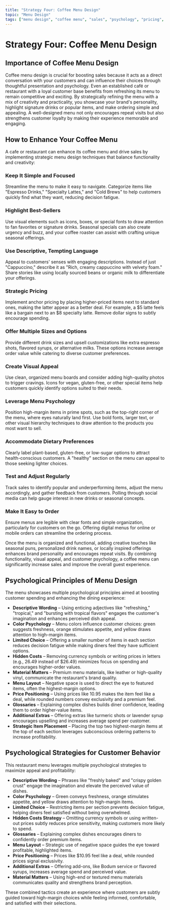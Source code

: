 ```yaml
---
title: "Strategy Four: Coffee Menu Design"
topic: "Menu Design"
tags: ["menu design", "coffee menu", "sales", "psychology", "pricing", "visual appeal", "customer experience"]
---
```


# Strategy Four: Coffee Menu Design

## Importance of Coffee Menu Design

Coffee menu design is crucial for boosting sales because it acts as a direct conversation with your customers and can influence their choices through thoughtful presentation and psychology. Even an established café or restaurant with a loyal customer base benefits from refreshing its menu to remain competitive and exciting. By strategically refining the menu with a mix of creativity and practicality, you showcase your brand's personality, highlight signature drinks or popular items, and make ordering simple and appealing. A well-designed menu not only encourages repeat visits but also strengthens customer loyalty by making their experience memorable and engaging.

## How to Enhance Your Coffee Menu

A cafe or restaurant can enhance its coffee menu and drive sales by implementing strategic menu design techniques that balance functionality and creativity:

### Keep It Simple and Focused
Streamline the menu to make it easy to navigate. Categorize items like "Espresso Drinks," "Specialty Lattes," and "Cold Brews" to help customers quickly find what they want, reducing decision fatigue.

### Highlight Best-Sellers
Use visual elements such as icons, boxes, or special fonts to draw attention to fan favorites or signature drinks. Seasonal specials can also create urgency and buzz, and your coffee roaster can assist with crafting unique seasonal offerings.

### Use Descriptive, Tempting Language
Appeal to customers' senses with engaging descriptions. Instead of just "Cappuccino," describe it as "Rich, creamy cappuccino with velvety foam." Share stories like using locally sourced beans or organic milk to differentiate your offerings.

### Strategic Pricing
Implement anchor pricing by placing higher-priced items next to standard ones, making the latter appear as a better deal. For example, a $5 latte feels like a bargain next to an $8 specialty latte. Remove dollar signs to subtly encourage spending.

### Offer Multiple Sizes and Options
Provide different drink sizes and upsell customizations like extra espresso shots, flavored syrups, or alternative milks. These options increase average order value while catering to diverse customer preferences.

### Create Visual Appeal
Use clean, organized menu boards and consider adding high-quality photos to trigger cravings. Icons for vegan, gluten-free, or other special items help customers quickly identify options suited to their needs.

### Leverage Menu Psychology
Position high-margin items in prime spots, such as the top-right corner of the menu, where eyes naturally land first. Use bold fonts, larger text, or other visual hierarchy techniques to draw attention to the products you most want to sell.

### Accommodate Dietary Preferences
Clearly label plant-based, gluten-free, or low-sugar options to attract health-conscious customers. A "healthy" section on the menu can appeal to those seeking lighter choices.

### Test and Adjust Regularly
Track sales to identify popular and underperforming items, adjust the menu accordingly, and gather feedback from customers. Polling through social media can help gauge interest in new drinks or seasonal concepts.

### Make It Easy to Order
Ensure menus are legible with clear fonts and simple organization, particularly for customers on the go. Offering digital menus for online or mobile orders can streamline the ordering process.

Once the menu is organized and functional, adding creative touches like seasonal puns, personalized drink names, or locally inspired offerings enhances brand personality and encourages repeat visits. By combining functionality, visual appeal, and customer psychology, a coffee menu can significantly increase sales and improve the overall guest experience.

## Psychological Principles of Menu Design

The menu showcases multiple psychological principles aimed at boosting customer spending and enhancing the dining experience:

- **Descriptive Wording** – Using enticing adjectives like "refreshing," "tropical," and "bursting with tropical flavors" engages the customer's imagination and enhances perceived dish appeal.
- **Color Psychology** – Menu colors influence customer choices: green suggests freshness, orange stimulates appetite, and yellow draws attention to high-margin items.
- **Limited Choice** – Offering a smaller number of items in each section reduces decision fatigue while making diners feel they have sufficient options.
- **Hidden Costs** – Removing currency symbols or writing prices in letters (e.g., 26.49 instead of $26.49) minimizes focus on spending and encourages higher-order values.
- **Material Matters** – Premium menu materials, like leather or high-quality vinyl, communicate the restaurant's brand quality.
- **Menu Layout** – Negative space is used to direct the eye to featured items, often the highest-margin options.
- **Price Positioning** – Using prices like 10.95 makes the item feel like a deal, while rounded numbers convey exclusivity and a premium feel.
- **Glossaries** – Explaining complex dishes builds diner confidence, leading them to order higher-value items.
- **Additional Extras** – Offering extras like turmeric shots or lavender syrup encourages upselling and increases average spend per customer.
- **Strategic Item Placement** – Placing the top two highest-margin items at the top of each section leverages subconscious ordering patterns to increase profitability.

## Psychological Strategies for Customer Behavior

This restaurant menu leverages multiple psychological strategies to maximize appeal and profitability:

- **Descriptive Wording** – Phrases like "freshly baked" and "crispy golden crust" engage the imagination and elevate the perceived value of dishes.
- **Color Psychology** – Green conveys freshness, orange stimulates appetite, and yellow draws attention to high-margin items.
- **Limited Choice** – Restricting items per section prevents decision fatigue, helping diners feel satisfied without being overwhelmed.
- **Hidden Costs Strategy** – Omitting currency symbols or using written-out prices subtly reduces price sensitivity, making customers more likely to spend.
- **Glossaries** – Explaining complex dishes encourages diners to confidently order premium items.
- **Menu Layout** – Strategic use of negative space guides the eye toward profitable, highlighted items.
- **Price Positioning** – Prices like $10.95 feel like a deal, while rounded prices signal exclusivity.
- **Additional Extras** – Offering add-ons, like Bodum service or flavored syrups, increases average spend and perceived value.
- **Material Matters** – Using high-end or textured menu materials communicates quality and strengthens brand perception.

These combined tactics create an experience where customers are subtly guided toward high-margin choices while feeling informed, comfortable, and satisfied with their selections.
